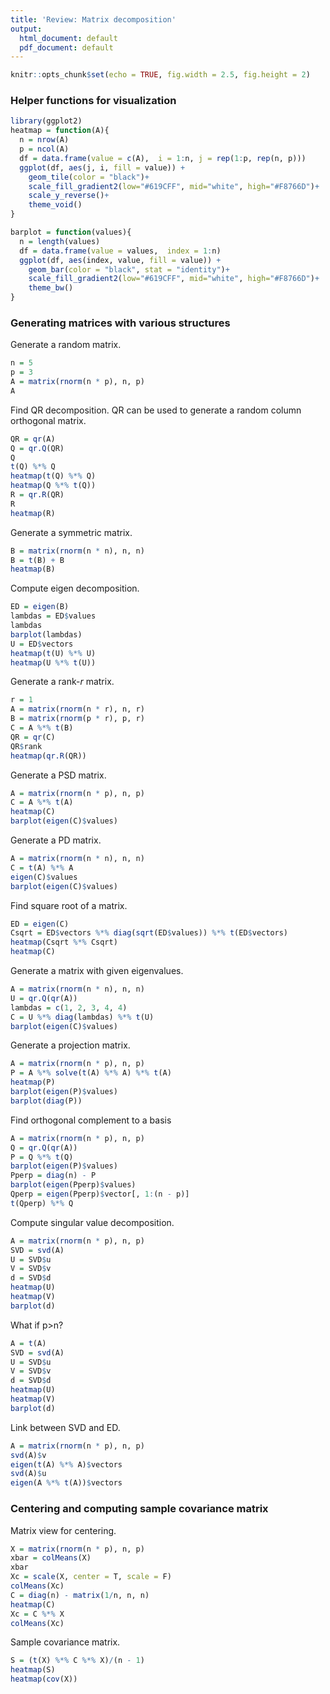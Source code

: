 ```yaml
---
title: 'Review: Matrix decomposition'
output:
  html_document: default
  pdf_document: default
---
```


```r
knitr::opts_chunk$set(echo = TRUE, fig.width = 2.5, fig.height = 2)
```

### Helper functions for visualization

```r
library(ggplot2)
heatmap = function(A){
  n = nrow(A)
  p = ncol(A)  
  df = data.frame(value = c(A),  i = 1:n, j = rep(1:p, rep(n, p)))
  ggplot(df, aes(j, i, fill = value)) + 
    geom_tile(color = "black")+
    scale_fill_gradient2(low="#619CFF", mid="white", high="#F8766D")+
    scale_y_reverse()+
    theme_void()
}

barplot = function(values){
  n = length(values)
  df = data.frame(value = values,  index = 1:n)
  ggplot(df, aes(index, value, fill = value)) + 
    geom_bar(color = "black", stat = "identity")+
    scale_fill_gradient2(low="#619CFF", mid="white", high="#F8766D")+
    theme_bw()
}
```

\newpage

### Generating matrices with various structures

Generate a random matrix.
```r
n = 5
p = 3
A = matrix(rnorm(n * p), n, p)
A
```


\newpage

Find QR decomposition. QR can be used to generate a random column orthogonal matrix.
```r
QR = qr(A)
Q = qr.Q(QR)
Q
t(Q) %*% Q
heatmap(t(Q) %*% Q)
heatmap(Q %*% t(Q))
R = qr.R(QR)
R
heatmap(R)
```

\newpage 

Generate a symmetric matrix.
```r
B = matrix(rnorm(n * n), n, n)
B = t(B) + B
heatmap(B)
```

\newpage

Compute eigen decomposition.
```r
ED = eigen(B)
lambdas = ED$values
lambdas
barplot(lambdas)
U = ED$vectors
heatmap(t(U) %*% U)
heatmap(U %*% t(U))
```

\newpage 

Generate a rank-$r$ matrix.
```r
r = 1
A = matrix(rnorm(n * r), n, r)
B = matrix(rnorm(p * r), p, r)
C = A %*% t(B)
QR = qr(C)
QR$rank
heatmap(qr.R(QR))
```

\newpage

Generate a PSD matrix.
```r
A = matrix(rnorm(n * p), n, p)
C = A %*% t(A)
heatmap(C)
barplot(eigen(C)$values)
```

\newpage

Generate a PD matrix.
```r
A = matrix(rnorm(n * n), n, n)
C = t(A) %*% A
eigen(C)$values
barplot(eigen(C)$values)
```

\newpage

Find square root of a matrix.
```r
ED = eigen(C)
Csqrt = ED$vectors %*% diag(sqrt(ED$values)) %*% t(ED$vectors)
heatmap(Csqrt %*% Csqrt)
heatmap(C)
```

\newpage

Generate a matrix with given eigenvalues.
```r
A = matrix(rnorm(n * n), n, n)
U = qr.Q(qr(A))
lambdas = c(1, 2, 3, 4, 4)
C = U %*% diag(lambdas) %*% t(U)
barplot(eigen(C)$values)
```

\newpage

Generate a projection matrix.
```r
A = matrix(rnorm(n * p), n, p)
P = A %*% solve(t(A) %*% A) %*% t(A)
heatmap(P)
barplot(eigen(P)$values)
barplot(diag(P))
```

\newpage

Find orthogonal complement to a basis
```r
A = matrix(rnorm(n * p), n, p)
Q = qr.Q(qr(A))
P = Q %*% t(Q)
barplot(eigen(P)$values)
Pperp = diag(n) - P
barplot(eigen(Pperp)$values)
Qperp = eigen(Pperp)$vector[, 1:(n - p)]
t(Qperp) %*% Q
```

\newpage

Compute singular value decomposition.
```r
A = matrix(rnorm(n * p), n, p)
SVD = svd(A)
U = SVD$u
V = SVD$v
d = SVD$d
heatmap(U)
heatmap(V)
barplot(d)
```

\newpage

What if p>n?
```r
A = t(A)
SVD = svd(A)
U = SVD$u
V = SVD$v
d = SVD$d
heatmap(U)
heatmap(V)
barplot(d)
```

\newpage

Link between SVD and ED.
```r
A = matrix(rnorm(n * p), n, p)
svd(A)$v
eigen(t(A) %*% A)$vectors
svd(A)$u
eigen(A %*% t(A))$vectors
```

\newpage

### Centering and computing sample covariance matrix

Matrix view for centering.
```r
X = matrix(rnorm(n * p), n, p)
xbar = colMeans(X)
xbar
Xc = scale(X, center = T, scale = F)
colMeans(Xc)
C = diag(n) - matrix(1/n, n, n)
heatmap(C)
Xc = C %*% X
colMeans(Xc)
```


\newpage

Sample covariance matrix.
```r
S = (t(X) %*% C %*% X)/(n - 1)
heatmap(S)
heatmap(cov(X))
```


